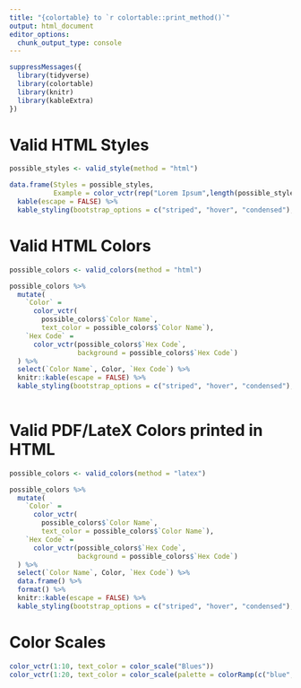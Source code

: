 ```yaml
---
title: "{colortable} to `r colortable::print_method()`"
output: html_document
editor_options: 
  chunk_output_type: console
---
```

```r

suppressMessages({
  library(tidyverse)
  library(colortable)
  library(knitr)
  library(kableExtra)
})

```

# Valid HTML Styles

```r

possible_styles <- valid_style(method = "html")

data.frame(Styles = possible_styles,
           Example = color_vctr(rep("Lorem Ipsum",length(possible_styles)), style = possible_styles)) %>%
  kable(escape = FALSE) %>% 
  kable_styling(bootstrap_options = c("striped", "hover", "condensed"),full_width = F)

```

# Valid HTML Colors

```r

possible_colors <- valid_colors(method = "html")

possible_colors %>%
  mutate(
    `Color` =
      color_vctr(
        possible_colors$`Color Name`,
        text_color = possible_colors$`Color Name`),
    `Hex Code` =
      color_vctr(possible_colors$`Hex Code`,
                 background = possible_colors$`Hex Code`)
  ) %>%
  select(`Color Name`, Color, `Hex Code`) %>% 
  knitr::kable(escape = FALSE) %>% 
  kable_styling(bootstrap_options = c("striped", "hover", "condensed"),full_width = F)
  

```

# Valid PDF/LateX Colors printed in HTML

```r
possible_colors <- valid_colors(method = "latex")

possible_colors %>%
  mutate(
    `Color` =
      color_vctr(
        possible_colors$`Color Name`,
        text_color = possible_colors$`Color Name`),
    `Hex Code` =
      color_vctr(possible_colors$`Hex Code`,
                 background = possible_colors$`Hex Code`)
  ) %>%
  select(`Color Name`, Color, `Hex Code`) %>% 
  data.frame() %>% 
  format() %>% 
  knitr::kable(escape = FALSE) %>% 
  kable_styling(bootstrap_options = c("striped", "hover", "condensed"),full_width = F)

```

# Color Scales

```r

color_vctr(1:10, text_color = color_scale("Blues"))
color_vctr(1:20, text_color = color_scale(palette = colorRamp(c("blue", "yellow", "red"))))

```
